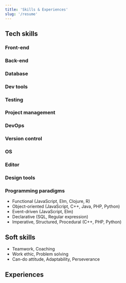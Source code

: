 ```yaml
---
title: 'Skills & Experiences'
slug: '/resume'
---
```



<!--
- who you are professionally
- why you are the best person for the job
- 2-4 sentences
- mention the job title
- related skills and accomplishments
-->

<!--
With over 10 years in software development, I am passionate about technologies and the art of programming. That, together with my eclectic range of interests, has laid the groundwork for my career and my education abroad, and it has ultimately led to extensive experience in some of the most interesting areas of software development.

Self-motivated
A team player with strong interpersonal skills and posses a flexible and detail oriented attitude.
An efficient key player in challenging & creative environments with excellent capacity to adapt to new technologies and skills.
I have a clear, logical mind with a practical approach to problem-solving and a drive to see things though to completion.
Dedicated to customer satisfaction with focused delivery of technical solution.
Proven leader in development, maintenance and support of complex systems
Technical Proficiency in ABC,...

In my work, I focus on ensuring a high standard of usability, user experience, performance, security and overall code quality.  I am up to date with trending technologies and I always keep myself informed, anticipating ‘the next big thing’.

## Skills
2-3 hard tech skills, 2-3 soft skills, 1-2 additional skills (qualify you to do the job)
- Technical Lead, Coaching, Documentation
- JavaScript, TypeScript, ReactJS, React Native
- NodeJS, REST APIs, GraphQL
- DevOps, Amazon Web Services
- Agile methodologies, Test Driven Development, Code Review

## Summary
- +10 years' experience working in Software Development
- Experience in the Banking and Financial Services industry
- Solid understanding of React’s fundamental philosophy and component lifecycle
- Experience in Cloud computing and Amazon Web Services
- Strong understanding of RESTful & GraphQL APIs design and microservices-based system
- Solid DevOps and Continuous Delivery skills
- Excellent in problem-solving and analytical skills
- Excellent aptitude to learn new technologies, tools and methodologies
- Proficient in writing clean code, following good principles and design patterns, covered with tests
- Great attention to detail and time-management skills
-->

## Tech skills

<ResumeSetting />

### Front-end

<SkillIcons category={SkillCategory.FRONTEND} />

### Back-end

<SkillIcons category={SkillCategory.BACKEND} />

### Database

<SkillIcons category={SkillCategory.DATABASE} />

### Dev tools

<SkillIcons category={SkillCategory.DEV_TOOLS} />

### Testing

<SkillIcons category={SkillCategory.TESTING} />

### Project management

<SkillIcons category={SkillCategory.PROJECT_MANAGEMENT} />

### DevOps

<SkillIcons category={SkillCategory.DEVOPS} />

### Version control

<SkillIcons category={SkillCategory.VERSION_CONTROL} />

### OS

<SkillIcons category={SkillCategory.OS} />

### Editor

<SkillIcons category={SkillCategory.EDITOR} />

### Design tools

<SkillIcons category={SkillCategory.DESIGN} />

### Programming paradigms

- Functional (JavaScript, Elm, Clojure, R)
- Object-oriented (JavaScript, C++, Java, PHP, Python)
- Event-driven (JavaScript, Elm)
- Declarative (SQL, Regular expression)
- Imperative, Structured, Procedural (C++, PHP, Python)

## Soft skills

- Teamwork, Coaching
- Work ethic, Problem solving
- Can-do attitude, Adaptability, Perseverance

## Experiences

<Experiences />

<!--
4-6 bullets for duties, responsibilities, achievements
include numbers and metrics to demonstrate the value

- Responsible for maintaining the existing code and developing new features
- Play the role of architect and technical lead
- Design, build, and maintain efficient, reusable, and reliable JavaScript code
-->
